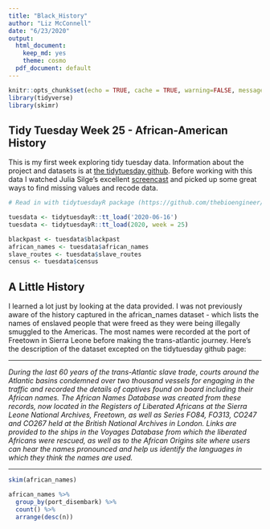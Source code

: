 ```yaml
---
title: "Black_History"
author: "Liz McConnell"
date: "6/23/2020"
output:
  html_document: 
    keep_md: yes
    theme: cosmo
  pdf_document: default
---
```


```r
knitr::opts_chunk$set(echo = TRUE, cache = TRUE, warning=FALSE, message = FALSE)
library(tidyverse)
library(skimr)
```

## Tidy Tuesday Week 25 - African-American History

This is my first week exploring tidy tuesday data. Information about the project and datasets is at [the tidytuesday github](https://github.com/rfordatascience/tidytuesday). Before working with this data I watched Julia Silge's excellent [screencast](https://juliasilge.com/blog/captive-africans-voyages/) and picked up some great ways to find missing values and recode data. 

```r
# Read in with tidytuesdayR package (https://github.com/thebioengineer/tidytuesdayR)

tuesdata <- tidytuesdayR::tt_load('2020-06-16')
tuesdata <- tidytuesdayR::tt_load(2020, week = 25)

blackpast <- tuesdata$blackpast
african_names <- tuesdata$african_names
slave_routes <- tuesdata$slave_routes
census <- tuesdata$census
```

## A Little History

I learned a lot just by looking at the data provided. I was not previously aware of the history captured in the african_names dataset - which lists the names of enslaved people that were freed as they were being illegally smuggled to the Americas. The most names were recorded at the port of Freetown in Sierra Leone before making the trans-atlantic journey. Here's the description of the dataset excepted on the tidytuesday github page:

___

*During the last 60 years of the trans-Atlantic slave trade, courts around the Atlantic basins condemned over two thousand vessels for engaging in the traffic and recorded the details of captives found on board including their African names. The African Names Database was created from these records, now located in the Registers of Liberated Africans at the Sierra Leone National Archives, Freetown, as well as Series FO84, FO313, CO247 and CO267 held at the British National Archives in London. Links are provided to the ships in the Voyages Database from which the liberated Africans were rescued, as well as to the African Origins site where users can hear the names pronounced and help us identify the languages in which they think the names are used.*

___

```r
skim(african_names)

african_names %>%
  group_by(port_disembark) %>%
  count() %>% 
  arrange(desc(n))
```

